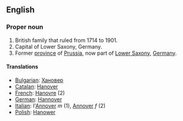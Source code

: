 ==English==

===Proper noun===

#British family that ruled from 1714 to 1901.
#Capital of Lower Saxony, Germany.
#Former [[province]] of [[Prussia]], now part of [[Lower Saxony]], [[Germany]].

====Translations====
*[[Bulgarian]]: [[Хановер]]
*[[Catalan]]: [[Hanover]]
*[[French]]: [[Hanovre]] (2)
*[[German]]: [[Hannover]]
*[[Italian]]: l'[[Annover]] ''m'' (1), [[Annover]] ''f'' (2)
*[[Polish]]: [[Hanower]]